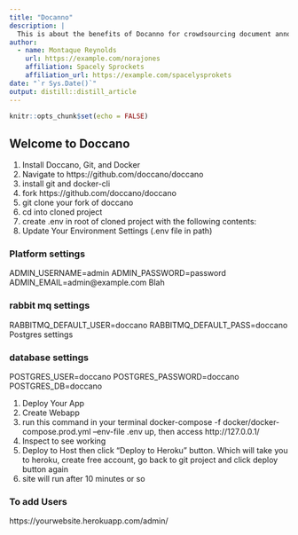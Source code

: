 ---
title: "Docanno"
description: |
  This is about the benefits of Docanno for crowdsourcing document annotations.
author:
  - name: Montaque Reynolds 
    url: https://example.com/norajones
    affiliation: Spacely Sprockets
    affiliation_url: https://example.com/spacelysprokets
date: "`r Sys.Date()`"
output: distill::distill_article
---

```{r setup, include=FALSE}
knitr::opts_chunk$set(echo = FALSE)
```

## Welcome to Doccano

1. Install Doccano, Git, and Docker
2. Navigate to https://github.com/doccano/doccano
3. install git and docker-cli
4. fork https://github.com/doccano/doccano
5. git clone your fork of doccano
6. cd into cloned project
7. create .env in root of cloned project with the following contents:
8. Update Your Environment Settings (.env file in path)

### Platform settings

ADMIN_USERNAME=admin
ADMIN_PASSWORD=password
ADMIN_EMAIL=admin@example.com
Blah

### rabbit mq settings

RABBITMQ_DEFAULT_USER=doccano
RABBITMQ_DEFAULT_PASS=doccano
Postgres settings

### database settings

POSTGRES_USER=doccano
POSTGRES_PASSWORD=doccano
POSTGRES_DB=doccano

1. Deploy Your App
2. Create Webapp
3. run this command in your terminal docker-compose -f docker/docker-compose.prod.yml --env-file .env up, then access http://127.0.0.1/
4. Inspect to see working
5. Deploy to Host
then click “Deploy to Heroku” button. Which will take you to heroku, create free account, go back to git project and click deploy button again
6. site will run after 10 minutes or so

### To add Users

https://yourwebsite.herokuapp.com/admin/






